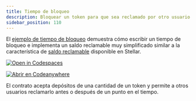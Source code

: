 ```yaml
---
title: Tiempo de bloqueo
description: Bloquear un token para que sea reclamado por otro usuario bajo condiciones establecidas.
sidebar_position: 110
---
```


<head>
  <title>
    {`Bloquear un token para que sea reclamado por otro usuario bajo condiciones establecidas`}
  </title>
  <meta charSet="utf-8" />
  <meta
    property="og:title"
    content="Escribir un tiempo de bloqueo que implemente un saldo reclamable."
  />
  <meta
    property="og:description"
    content="Escribir un tiempo de bloqueo que implemente una característica de saldo reclamable simplificada que acepte un depósito de una cantidad de un token y permita a otros usuarios reclamarlo."
  />
</head>

El [ejemplo de tiempo de bloqueo] demuestra cómo escribir un tiempo de bloqueo e implementa un saldo reclamable muy simplificado similar a la característica de [saldo reclamable] disponible en Stellar.

[![Open in Codespaces](https://github.com/codespaces/badge.svg)][open-in-github-codespaces]

[![Abrir en Codeanywhere](https://codeanywhere.com/img/open-in-codeanywhere-btn.svg)][open-in-code-anywhere]

El contrato acepta depósitos de una cantidad de un token y permite a otros usuarios reclamarlo antes o después de un punto en el tiempo.

[open-in-github-codespaces]: https://github.com/codespaces/new?repo=stellar/soroban-examples&editor=web
[open-in-code-anywhere]: https://app.codeanywhere.com/#https://github.com/stellar/soroban-examples
[ejemplo de tiempo de bloqueo]: https://github.com/stellar/soroban-examples/tree/v22.0.1/timelock
[saldo reclamable]: ../../../learn/encyclopedia/transactions-specialized/claimable-balances.mdx
